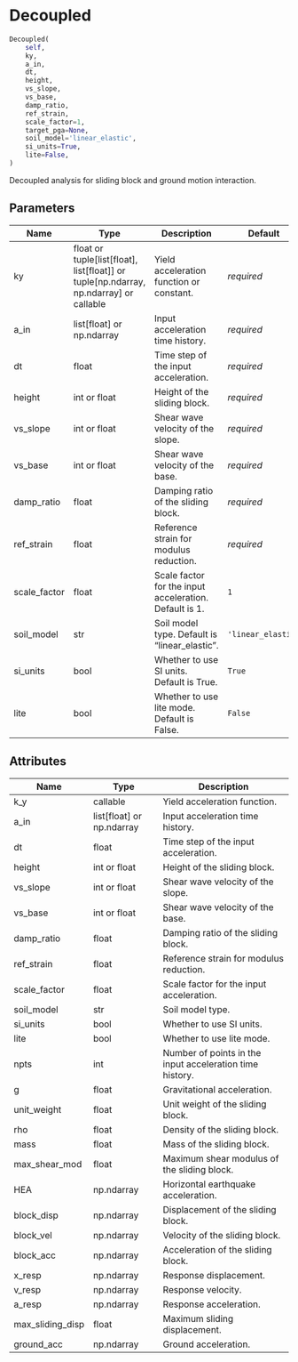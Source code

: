# Decoupled { #pyslammer.Decoupled }

```python
Decoupled(
    self,
    ky,
    a_in,
    dt,
    height,
    vs_slope,
    vs_base,
    damp_ratio,
    ref_strain,
    scale_factor=1,
    target_pga=None,
    soil_model='linear_elastic',
    si_units=True,
    lite=False,
)
```

Decoupled analysis for sliding block and ground motion interaction.

## Parameters {.doc-section .doc-section-parameters}

| Name         | Type                                                                                          | Description                                            | Default            |
|--------------|-----------------------------------------------------------------------------------------------|--------------------------------------------------------|--------------------|
| ky           | float or tuple\[list\[float\], list\[float\]\] or tuple\[np.ndarray, np.ndarray\] or callable | Yield acceleration function or constant.               | _required_         |
| a_in         | list\[float\] or np.ndarray                                                                   | Input acceleration time history.                       | _required_         |
| dt           | float                                                                                         | Time step of the input acceleration.                   | _required_         |
| height       | int or float                                                                                  | Height of the sliding block.                           | _required_         |
| vs_slope     | int or float                                                                                  | Shear wave velocity of the slope.                      | _required_         |
| vs_base      | int or float                                                                                  | Shear wave velocity of the base.                       | _required_         |
| damp_ratio   | float                                                                                         | Damping ratio of the sliding block.                    | _required_         |
| ref_strain   | float                                                                                         | Reference strain for modulus reduction.                | _required_         |
| scale_factor | float                                                                                         | Scale factor for the input acceleration. Default is 1. | `1`                |
| soil_model   | str                                                                                           | Soil model type. Default is "linear_elastic".          | `'linear_elastic'` |
| si_units     | bool                                                                                          | Whether to use SI units. Default is True.              | `True`             |
| lite         | bool                                                                                          | Whether to use lite mode. Default is False.            | `False`            |

## Attributes {.doc-section .doc-section-attributes}

| Name             | Type                        | Description                                              |
|------------------|-----------------------------|----------------------------------------------------------|
| k_y              | callable                    | Yield acceleration function.                             |
| a_in             | list\[float\] or np.ndarray | Input acceleration time history.                         |
| dt               | float                       | Time step of the input acceleration.                     |
| height           | int or float                | Height of the sliding block.                             |
| vs_slope         | int or float                | Shear wave velocity of the slope.                        |
| vs_base          | int or float                | Shear wave velocity of the base.                         |
| damp_ratio       | float                       | Damping ratio of the sliding block.                      |
| ref_strain       | float                       | Reference strain for modulus reduction.                  |
| scale_factor     | float                       | Scale factor for the input acceleration.                 |
| soil_model       | str                         | Soil model type.                                         |
| si_units         | bool                        | Whether to use SI units.                                 |
| lite             | bool                        | Whether to use lite mode.                                |
| npts             | int                         | Number of points in the input acceleration time history. |
| g                | float                       | Gravitational acceleration.                              |
| unit_weight      | float                       | Unit weight of the sliding block.                        |
| rho              | float                       | Density of the sliding block.                            |
| mass             | float                       | Mass of the sliding block.                               |
| max_shear_mod    | float                       | Maximum shear modulus of the sliding block.              |
| HEA              | np.ndarray                  | Horizontal earthquake acceleration.                      |
| block_disp       | np.ndarray                  | Displacement of the sliding block.                       |
| block_vel        | np.ndarray                  | Velocity of the sliding block.                           |
| block_acc        | np.ndarray                  | Acceleration of the sliding block.                       |
| x_resp           | np.ndarray                  | Response displacement.                                   |
| v_resp           | np.ndarray                  | Response velocity.                                       |
| a_resp           | np.ndarray                  | Response acceleration.                                   |
| max_sliding_disp | float                       | Maximum sliding displacement.                            |
| ground_acc       | np.ndarray                  | Ground acceleration.                                     |